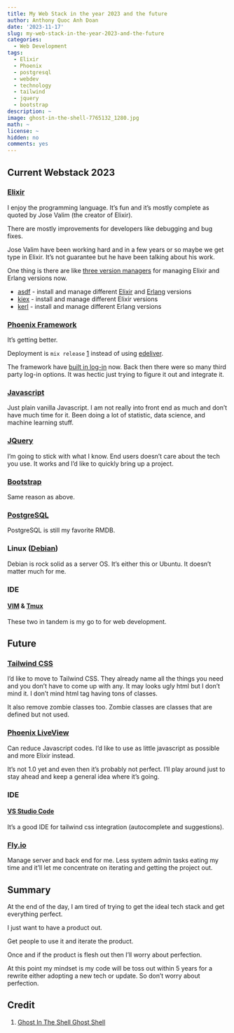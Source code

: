 ```yaml
---
title: My Web Stack in the year 2023 and the future
author: Anthony Quoc Anh Doan
date: '2023-11-17'
slug: my-web-stack-in-the-year-2023-and-the-future
categories:
  - Web Development
tags:
  - Elixir
  - Phoenix
  - postgresql
  - webdev
  - technology
  - tailwind
  - jquery
  - bootstrap
description: ~
image: ghost-in-the-shell-7765132_1280.jpg
math: ~
license: ~
hidden: no
comments: yes
---
```


## Current Webstack 2023

### [Elixir](https://elixir-lang.org/)

I enjoy the programming language. It's fun and it's mostly complete as quoted by Jose Valim (the creator of Elixir). 

There are mostly improvements for developers like debugging and bug fixes.

Jose Valim have been working hard and in a few years or so maybe we get type in Elixir. It's not guarantee but he have been talking about his work.

One thing is there are like [three version managers](https://elixir-lang.org/install.html) for managing Elixir and Erlang versions now.


* [asdf](https://github.com/asdf-vm/asdf) - install and manage different [Elixir](https://github.com/asdf-vm/asdf-elixir) and [Erlang](https://github.com/asdf-vm/asdf-erlang) versions
* [kiex](https://github.com/taylor/kiex) - install and manage different Elixir versions
* [kerl](https://github.com/yrashk/kerl) - install and manage different Erlang versions


### [Phoenix Framework](https://phoenixframework.org/)

It's getting better.

Deployment is `mix release` [1](https://hexdocs.pm/mix/1.15/Mix.Tasks.Release.html) instead of using [edeliver](https://github.com/edeliver/edeliver). 

The framework have [built in log-in](https://hexdocs.pm/phoenix/mix_phx_gen_auth.html) now. Back then there were so many third party log-in options. It was hectic just trying to figure it out and integrate it.




### [Javascript](https://developer.mozilla.org/en-US/docs/Web/JavaScript/Language_overview)


Just plain vanilla Javascript. I am not really into front end as much and don't have much time for it. Been doing a lot of statistic, data science, and machine learning stuff.



### [JQuery](https://jquery.com/)

I'm going to stick with what I know. End users doesn't care about the tech you use. It works and I'd like to quickly bring up a project.

### [Bootstrap](https://getbootstrap.com/)

Same reason as above.

### [PostgreSQL](https://www.postgresql.org/)

PostgreSQL is still my favorite RMDB.

### Linux ([Debian](https://www.debian.org/))

Debian is rock solid as a server OS. It's either this or Ubuntu. It doesn't matter much for me.

### IDE
#### [VIM](https://www.vim.org/) & [Tmux](https://github.com/tmux/tmux/wiki)

These two in tandem is my go to for web development. 

## Future

### [Tailwind CSS](https://tailwindcss.com/)

I'd like to move to Tailwind CSS. They already name all the things you need and you don't have to come up with any. It may looks ugly html but I don't mind it. I don't mind html tag having tons of classes.

It also remove zombie classes too. Zombie classes are classes that are defined but not used.

### [Phoenix LiveView](https://github.com/phoenixframework/phoenix_live_view)

Can reduce Javascript codes. I'd like to use as little javascript as possible and more Elixir instead.

It's not 1.0 yet and even then it's probably not perfect. I'll play around just to stay ahead and keep a general idea where it's going.

### IDE

#### [VS Studio Code](https://code.visualstudio.com/)

It's a good IDE for tailwind css integration (autocomplete and suggestions).

### [Fly.io](https://fly.io/)

Manage server and back end for me. Less system admin tasks eating my time and it'll let me concentrate on iterating and getting the project out.

## Summary

At the end of the day, I am tired of trying to get the ideal tech stack and get everything perfect.

I just want to have a product out. 

Get people to use it and iterate the product.

Once and if the product is flesh out then I'll worry about perfection.

At this point my mindset is my code will be toss out within 5 years for a rewrite either adopting a new tech or update. So don't worry about perfection.


## Credit

1. [Ghost In The Shell Ghost Shell](https://pixabay.com/illustrations/ghost-in-the-shell-ghost-shell-7765132/)